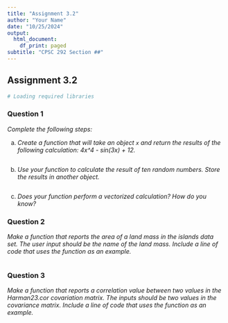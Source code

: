 ```yaml
---
title: "Assignment 3.2"
author: "Your Name"
date: "10/25/2024"
output:
  html_document:
    df_print: paged
subtitle: "CPSC 292 Section ##"
---
```


## Assignment 3.2 

```r
# Loading required libraries

```

### Question 1

*Complete the following steps:*

 a.  *Create a function that will take an object `x` and return the results of the following calculation: 4x^4  - sin(3x) + 12.*

```r

```

 b. *Use your function to calculate the result of ten random numbers. Store the results in another object.*
 
```r

```

 c. *Does your function perform a vectorized calculation? How do you know?*
 


### Question 2

*Make a function that reports the area of a land mass in the islands data set. The user input should be the name of the land mass. Include a line of code that uses the function as an example.*

```r

```

### Question 3

*Make a function that reports a correlation value between two values in the Harman23.cor covariation matrix. The inputs should be two values in the covariance matrix. Include a line of code that uses the function as an example.*

```r

```

